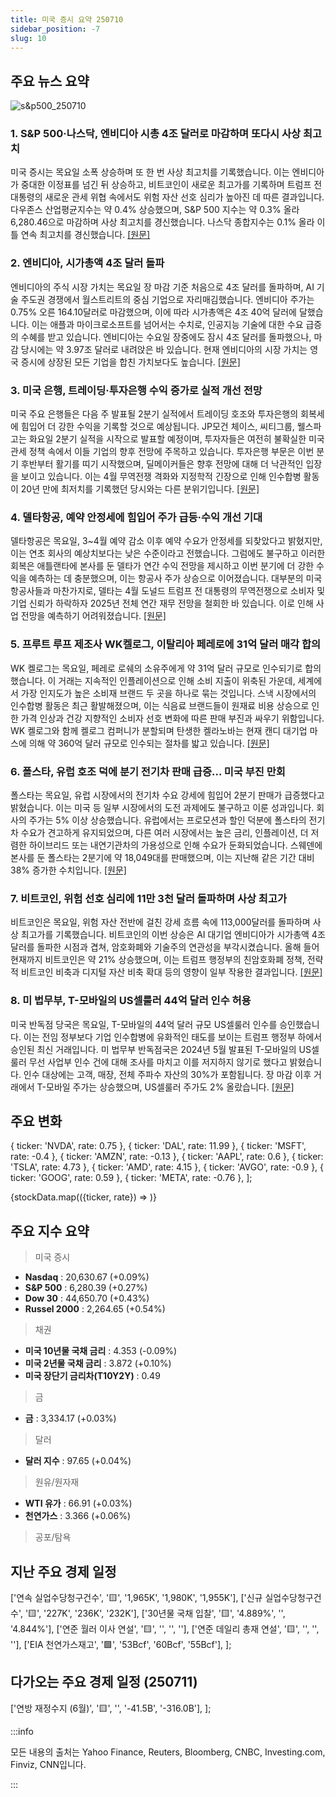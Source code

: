 ```yaml
---
title: 미국 증시 요약 250710
sidebar_position: -7
slug: 10
---
```


## 주요 뉴스 요약

![s&p500_250710](/map/250710.png)

### 1. **S&P 500·나스닥, 엔비디아 시총 4조 달러로 마감하며 또다시 사상 최고치**

미국 증시는 목요일 소폭 상승하며 또 한 번 사상 최고치를 기록했습니다. 이는 엔비디아가 중대한 이정표를 넘긴 뒤 상승하고, 비트코인이 새로운 최고가를 기록하며 트럼프 전 대통령의 새로운 관세 위협 속에서도 위험 자산 선호 심리가 높아진 데 따른 결과입니다. 다우존스 산업평균지수는 약 0.4% 상승했으며, S&P 500 지수는 약 0.3% 올라 6,280.46으로 마감하며 사상 최고치를 경신했습니다. 나스닥 종합지수는 0.1% 올라 이틀 연속 최고치를 경신했습니다. [[원문]](https://finance.yahoo.com/news/live/stock-market-today-sp-500-nasdaq-eke-out-fresh-records-nvidia-closes-at-4t-market-cap-200027558.html)

### 2. **엔비디아, 시가총액 4조 달러 돌파**

엔비디아의 주식 시장 가치는 목요일 장 마감 기준 처음으로 4조 달러를 돌파하며, AI 기술 주도권 경쟁에서 월스트리트의 중심 기업으로 자리매김했습니다. 엔비디아 주가는 0.75% 오른 164.10달러로 마감했으며, 이에 따라 시가총액은 4조 40억 달러에 달했습니다. 이는 애플과 마이크로소프트를 넘어서는 수치로, 인공지능 기술에 대한 수요 급증의 수혜를 받고 있습니다. 엔비디아는 수요일 장중에도 잠시 4조 달러를 돌파했으나, 마감 당시에는 약 3.97조 달러로 내려앉은 바 있습니다. 현재 엔비디아의 시장 가치는 영국 증시에 상장된 모든 기업을 합친 가치보다도 높습니다. [[원문]](https://www.reuters.com/business/nvidia-notches-4-trillion-record-close-market-cap-2025-07-10/)

### 3. **미국 은행, 트레이딩·투자은행 수익 증가로 실적 개선 전망**

미국 주요 은행들은 다음 주 발표될 2분기 실적에서 트레이딩 호조와 투자은행의 회복세에 힘입어 더 강한 수익을 기록할 것으로 예상됩니다. JP모건 체이스, 씨티그룹, 웰스파고는 화요일 2분기 실적을 시작으로 발표할 예정이며, 투자자들은 여전히 불확실한 미국 관세 정책 속에서 이들 기업의 향후 전망에 주목하고 있습니다. 투자은행 부문은 이번 분기 후반부터 활기를 띠기 시작했으며, 딜메이커들은 향후 전망에 대해 더 낙관적인 입장을 보이고 있습니다. 이는 4월 무역전쟁 격화와 지정학적 긴장으로 인해 인수합병 활동이 20년 만에 최저치를 기록했던 당시와는 다른 분위기입니다. [[원문]](https://www.reuters.com/business/finance/us-bank-profits-climb-stronger-trading-investment-banking-2025-07-10/)

### 4. **델타항공, 예약 안정세에 힘입어 주가 급등·수익 개선 기대**

델타항공은 목요일, 3~4월 예약 감소 이후 예약 수요가 안정세를 되찾았다고 밝혔지만, 이는 연초 회사의 예상치보다는 낮은 수준이라고 전했습니다. 그럼에도 불구하고 이러한 회복은 애틀랜타에 본사를 둔 델타가 연간 수익 전망을 제시하고 이번 분기에 더 강한 수익을 예측하는 데 충분했으며, 이는 항공사 주가 상승으로 이어졌습니다. 대부분의 미국 항공사들과 마찬가지로, 델타는 4월 도널드 트럼프 전 대통령의 무역전쟁으로 소비자 및 기업 신뢰가 하락하자 2025년 전체 연간 재무 전망을 철회한 바 있습니다. 이로 인해 사업 전망을 예측하기 어려워졌습니다. [[원문]](https://www.reuters.com/business/delta-expects-profit-boost-with-capacity-cost-controls-2025-07-10/)

### 5. **프루트 루프 제조사 WK켈로그, 이탈리아 페레로에 31억 달러 매각 합의**

WK 켈로그는 목요일, 페레로 로쉐의 소유주에게 약 31억 달러 규모로 인수되기로 합의했습니다. 이 거래는 지속적인 인플레이션으로 인해 소비 지출이 위축된 가운데, 세계에서 가장 인지도가 높은 소비재 브랜드 두 곳을 하나로 묶는 것입니다. 스낵 시장에서의 인수합병 활동은 최근 활발해졌으며, 이는 식음료 브랜드들이 원재료 비용 상승으로 인한 가격 인상과 건강 지향적인 소비자 선호 변화에 따른 판매 부진과 싸우기 위함입니다. WK 켈로그와 함께 켈로그 컴퍼니가 분할되며 탄생한 켈라노바는 현재 캔디 대기업 마스에 의해 약 360억 달러 규모로 인수되는 절차를 밟고 있습니다. [[원문]](https://www.reuters.com/business/froot-loops-maker-wk-kellogg-soars-50-after-reports-italys-ferrero-nearing-2025-07-10/)

### 6. **폴스타, 유럽 호조 덕에 분기 전기차 판매 급증... 미국 부진 만회**

폴스타는 목요일, 유럽 시장에서의 전기차 수요 강세에 힘입어 2분기 판매가 급증했다고 밝혔습니다. 이는 미국 등 일부 시장에서의 도전 과제에도 불구하고 이룬 성과입니다. 회사의 주가는 5% 이상 상승했습니다. 유럽에서는 프로모션과 할인 덕분에 폴스타의 전기차 수요가 견고하게 유지되었으며, 다른 여러 시장에서는 높은 금리, 인플레이션, 더 저렴한 하이브리드 또는 내연기관차의 가용성으로 인해 수요가 둔화되었습니다. 스웨덴에 본사를 둔 폴스타는 2분기에 약 18,049대를 판매했으며, 이는 지난해 같은 기간 대비 38% 증가한 수치입니다. [[원문]](https://www.reuters.com/business/autos-transportation/polestars-quarterly-ev-sales-jump-offers-attract-more-buyers-2025-07-10/)

### 7. **비트코인, 위험 선호 심리에 11만 3천 달러 돌파하며 사상 최고가**

비트코인은 목요일, 위험 자산 전반에 걸친 강세 흐름 속에 113,000달러를 돌파하며 사상 최고가를 기록했습니다. 비트코인의 이번 상승은 AI 대기업 엔비디아가 시가총액 4조 달러를 돌파한 시점과 겹쳐, 암호화폐와 기술주의 연관성을 부각시켰습니다. 올해 들어 현재까지 비트코인은 약 21% 상승했으며, 이는 트럼프 행정부의 친암호화폐 정책, 전략적 비트코인 비축과 디지털 자산 비축 확대 등의 영향이 일부 작용한 결과입니다. [[원문]](https://finance.yahoo.com/news/bitcoin-surges-to-new-highs-above-113000-as-investors-go-risk-on-182601145.html)

### 8. **미 법무부, T-모바일의 US셀룰러 44억 달러 인수 허용**

미국 반독점 당국은 목요일, T-모바일의 44억 달러 규모 US셀룰러 인수를 승인했습니다. 이는 전임 정부보다 기업 인수합병에 유화적인 태도를 보이는 트럼프 행정부 하에서 승인된 최신 거래입니다. 미 법무부 반독점국은 2024년 5월 발표된 T-모바일의 US셀룰러 무선 사업부 인수 건에 대해 조사를 마치고 이를 저지하지 않기로 했다고 밝혔습니다. 인수 대상에는 고객, 매장, 전체 주파수 자산의 30%가 포함됩니다. 장 마감 이후 거래에서 T-모바일 주가는 상승했으며, US셀룰러 주가도 2% 올랐습니다. [[원문]](https://www.reuters.com/legal/litigation/doj-clears-way-t-mobiles-44-billion-acquisition-uscellular-2025-07-10/)

## 주요 변화

  { ticker: 'NVDA', rate: 0.75 },
  { ticker: 'DAL', rate: 11.99 },
  { ticker: 'MSFT', rate: -0.4 },
  { ticker: 'AMZN', rate: -0.13 },
  { ticker: 'AAPL', rate: 0.6 },
  { ticker: 'TSLA', rate: 4.73 },
  { ticker: 'AMD', rate: 4.15 },
  { ticker: 'AVGO', rate: -0.9 },
  { ticker: 'GOOG', rate: 0.59 },
  { ticker: 'META', rate: -0.76 },
];

{stockData.map(({ticker, rate}) => <StockCardMini key={ticker} ticker={ticker} rate={rate}></StockCardMini>)}

## 주요 지수 요약

> 미국 증시

- **Nasdaq** : 20,630.67 (+0.09%)
- **S&P 500** : 6,280.39 (+0.27%)
- **Dow 30** : 44,650.70 (+0.43%)
- **Russel 2000** : 2,264.65 (+0.54%)

> 채권

- **미국 10년물 국채 금리** : 4.353 (-0.09%)
- **미국 2년물 국채 금리** : 3.872 (+0.10%)
- **미국 장단기 금리차(T10Y2Y)** : 0.49

> 금

- **금** : 3,334.17 (+0.03%)

> 달러

- **달러 지수** : 97.65 (+0.04%)

> 원유/원자재

- **WTI 유가** : 66.91 (+0.03%)
- **천연가스** : 3.366 (+0.06%)

> 공포/탐욕

<FearAndGreed fearAndGreedIndex={75} vix={15.78} vixRate={-1.0} />

## 지난 주요 경제 일정

  ['연속 실업수당청구건수', '🟨', '1,965K', '1,980K', '1,955K'],
  ['신규 실업수당청구건수', '🟨', '227K', '236K', '232K'],
  ['30년물 국채 입찰', '🟨', '4.889%', '', '4.844%'],
  ['연준 월러 이사 연설', '🟨', '', '', ''],
  ['연준 데일리 총재 연설', '🟨', '', '', ''],
  ['EIA 천연가스재고', '🟩', '53Bcf', '60Bcf', '55Bcf'],
];

<EconomicCalendar data={eventsData} />

## 다가오는 주요 경제 일정 (250711)

  ['연방 재정수지 (6월)', '🟨', '', '-41.5B', '-316.0B'],
];

<EconomicCalendar data={nextEventsData} />

:::info

모든 내용의 출처는 Yahoo Finance, Reuters, Bloomberg, CNBC, Investing.com, Finviz, CNN입니다.

:::
